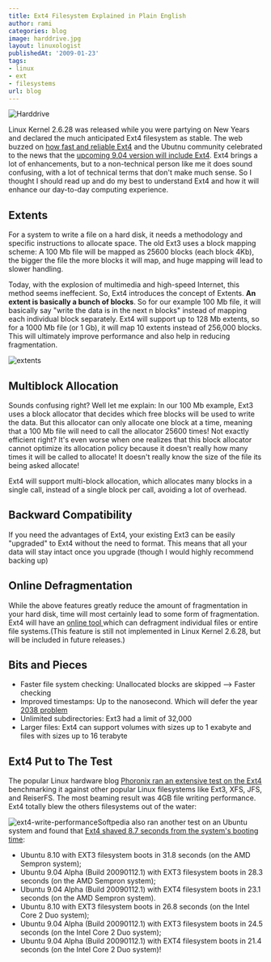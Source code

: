 ```yaml
---
title: Ext4 Filesystem Explained in Plain English
author: rami
categories: blog
image: harddrive.jpg
layout: linuxologist
publishedAt: '2009-01-23'
tags:
- linux
- ext
- filesystems
url: blog
---
```


![Harddrive](/assets/images/content/blog/harddrive.jpg)

Linux Kernel 2.6.28 was released while you were partying on New Years and declared the much anticipated Ext4 filesystem as stable. The web buzzed on [how fast and reliable Ext4](http://arstechnica.com/journals/linux.ars/2009/01/12/super-fast-ext4-filesystem-arrives-in-ubuntu-9-04) and the Ubutnu community celebrated to the news that the [upcoming 9.04 version will include Ext4](http://www.linux-magazine.com/online/news/ubuntu_9_04_supports_ext4). Ext4 brings a lot of enhancements, but to a non-technical person like me it does sound confusing, with a lot of technical terms that don't make much sense. So I thought I should read up and do my best to understand Ext4 and how it will enhance our day-to-day computing experience.

## Extents

For a system to write a file on a hard disk, it needs a methodology and specific instructions to allocate space. The old Ext3 uses a block mapping scheme: A 100 Mb file will be mapped as 25600 blocks (each block 4Kb), the bigger the file the more blocks it will map, and huge mapping will lead to slower handling.

Today, with the explosion of multimedia and high-speed Internet, this method seems ineffecient. So, Ext4 introduces the concept of Extents. **An extent is basically a bunch of blocks**. So for our example 100 Mb file, it will basically say "write the data is in the next n blocks" instead of mapping each individual block separately. Ext4 will support up to 128 Mb extents, so for a 1000 Mb file (or 1 Gb), it will map 10 extents instead of 256,000 blocks. This will ultimately improve performance and also help in reducing fragmentation.


![extents](/assets/images/content/blog/extents.png)

## Multiblock Allocation

Sounds confusing right? Well let me explain: In our 100 Mb example, Ext3 uses a block allocator that decides which free blocks will be used to write the data. But this allocator can only allocate one block at a time, meaning that a 100 Mb file will need to call the allocator 25600 times! Not exactly efficient right? It's even worse when one realizes that this block allocator cannot optimize its allocation policy because it doesn't really how many times it will be called to allocate! It doesn't really know the size of the file its being asked allocate!

Ext4 will support multi-block allocation, which allocates many blocks in a single call, instead of a single block per call, avoiding a lot of overhead.

## Backward Compatibility

If you need the advantages of Ext4, your existing Ext3 can be easily "upgraded" to Ext4 without the need to format. This means that all your data will stay intact once you upgrade (though I would highly recommend backing up)

## Online Defragmentation

While the above features greatly reduce the amount of fragmentation in your hard disk, time will most certainly lead to some form of fragmentation. Ext4 will have an [online tool ](http://www.kernel.org/pub/linux/kernel/people/tytso/ext4-patches/2.6.28-ext4-3/broken-out/defrag-09-online-defrag-command)which can defragment individual files or entire file systems.(This feature is still not implemented in Linux Kernel 2.6.28, but will be included in future releases.)

## Bits and Pieces

* Faster file system checking: Unallocated blocks are skipped --> Faster checking
* Improved timestamps: Up to the nanosecond. Which will defer the year [2038 problem](http://en.wikipedia.org/wiki/Year_2038_Problem)
* Unlimited subdirectories: Ext3 had a limit of 32,000
* Larger files: Ext4  can support volumes with sizes up to 1 exabyte and files with sizes up to 16 terabyte

## Ext4 Put to The Test

The popular Linux hardware blog [Phoronix ran an extensive test on the Ext4 ](http://www.phoronix.com/scan.php?page=article&item=ubuntu_ext4&num=1)benchmarking it against other popular Linux filesystems like Ext3, XFS, JFS, and ReiserFS. The most beaming result was 4GB file writing performance. Ext4 totally blew the others filesystems out of the water:


![ext4-write-performance](http://192.168.1.33/blog2/wp-content/uploads/2009/01/ext4-write-performance.png)Softpedia also ran another test on an Ubuntu system and found that [Ext4 shaved 8.7 seconds from the system's booting time](http://news.softpedia.com/news/Ubuntu-9-04-Boots-in-21-4-Seconds-101885.shtml):

* Ubuntu 8.10 with EXT3 filesystem boots in 31.8 seconds (on the AMD Sempron system);
* Ubuntu 9.04 Alpha (Build 20090112.1) with EXT3 filesystem boots in 28.3 seconds (on the AMD Sempron system);
* Ubuntu 9.04 Alpha (Build 20090112.1) with EXT4 filesystem boots in 23.1 seconds (on the AMD Sempron system).
* Ubuntu 8.10 with EXT3 filesystem boots in 26.8 seconds (on the Intel Core 2 Duo system);
* Ubuntu 9.04 Alpha (Build 20090112.1) with EXT3 filesystem boots in 24.5 seconds (on the Intel Core 2 Duo system);
* Ubuntu 9.04 Alpha (Build 20090112.1) with EXT4 filesystem boots in 21.4 seconds (on the Intel Core 2 Duo system)!
